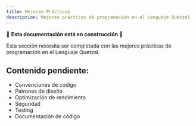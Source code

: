 ```yaml
---
title: Mejores Prácticas
description: Mejores prácticas de programación en el Lenguaje Quetzal
---
```


🚧 **Esta documentación está en construcción** 🚧

Esta sección necesita ser completada con las mejores prácticas de programación en el Lenguaje Quetzal.

## Contenido pendiente:
- Convenciones de código
- Patrones de diseño
- Optimización de rendimiento
- Seguridad
- Testing
- Documentación de código
